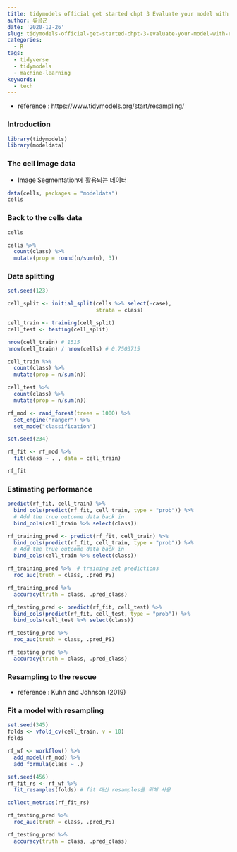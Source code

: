 ```yaml
---
title: tidymodels official get started chpt 3 Evaluate your model with resampling
author: 류성균
date: '2020-12-26'
slug: tidymodels-official-get-started-chpt-3-evaluate-your-model-with-resampling
categories:
  - R
tags:
  - tidyverse
  - tidymodels
  - machine-learning
keywords:
  - tech
---
```


<!--more-->

- reference : https://www.tidymodels.org/start/resampling/


### Introduction

```r
library(tidymodels)
library(modeldata)
```

### The cell image data

- Image Segmentation에 활용되는 데이터

```r
data(cells, packages = "modeldata")
cells
```

### Back to the cells data


```r
cells
```

```r
cells %>% 
  count(class) %>% 
  mutate(prop = round(n/sum(n), 3))
```

### Data splitting
```r
set.seed(123)

cell_split <- initial_split(cells %>% select(-case),
                            strata = class)
```

```r
cell_train <- training(cell_split)
cell_test <- testing(cell_split)

nrow(cell_train) # 1515
nrow(cell_train) / nrow(cells) # 0.7503715
```

```r
cell_train %>% 
  count(class) %>% 
  mutate(prop = n/sum(n))
```


```r
cell_test %>% 
  count(class) %>% 
  mutate(prop = n/sum(n))
```

```r
rf_mod <- rand_forest(trees = 1000) %>% 
  set_engine("ranger") %>% 
  set_mode("classification")
```

```r
set.seed(234)

rf_fit <- rf_mod %>% 
  fit(class ~ . , data = cell_train)

rf_fit
```


### Estimating performance
```r
predict(rf_fit, cell_train) %>% 
  bind_cols(predict(rf_fit, cell_train, type = "prob")) %>% 
  # Add the true outcome data back in
  bind_cols(cell_train %>% select(class))

```

```r
rf_training_pred <- predict(rf_fit, cell_train) %>% 
  bind_cols(predict(rf_fit, cell_train, type = "prob")) %>% 
  # Add the true outcome data back in
  bind_cols(cell_train %>% select(class))
```

```r
rf_training_pred %>%  # training set predictions
  roc_auc(truth = class, .pred_PS)

rf_training_pred %>% 
  accuracy(truth = class, .pred_class)
```

```r
rf_testing_pred <- predict(rf_fit, cell_test) %>% 
  bind_cols(predict(rf_fit, cell_test, type = "prob")) %>% 
  bind_cols(cell_test %>% select(class))
```

```r
rf_testing_pred %>% 
  roc_auc(truth = class, .pred_PS)
```

```r
rf_testing_pred %>% 
  accuracy(truth = class, .pred_class)
```


### Resampling to the rescue
- reference : Kuhn and Johnson (2019)

### Fit a model with resampling

```r
set.seed(345)
folds <- vfold_cv(cell_train, v = 10)
folds

```

```r
rf_wf <- workflow() %>% 
  add_model(rf_mod) %>% 
  add_formula(class ~ .)

set.seed(456) 
rf_fit_rs <- rf_wf %>% 
  fit_resamples(folds) # fit 대신 resamples를 위해 사용
```

```r
collect_metrics(rf_fit_rs)
```

```r
rf_testing_pred %>% 
  roc_auc(truth = class, .pred_PS)
```

```r
rf_testing_pred %>% 
  accuracy(truth = class, .pred_class)
```
